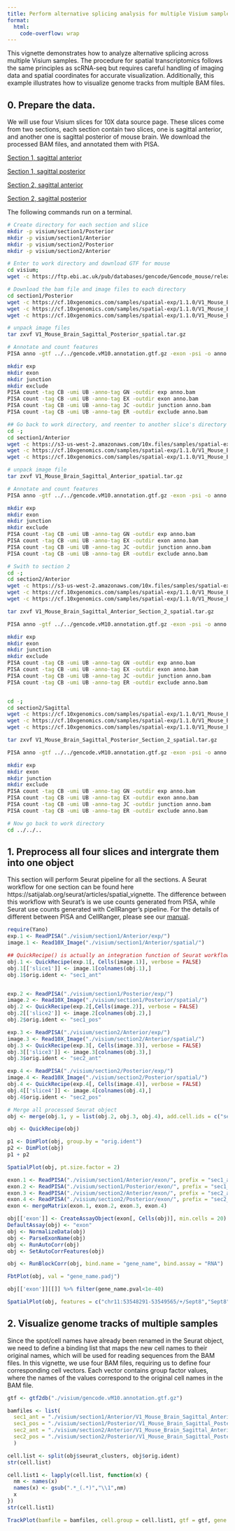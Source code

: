 ```yaml
---
title: Perform alternative splicing analysis for multiple Visium samples
format:
  html:
    code-overflow: wrap
---
```


This vignette demonstrates how to analyze alternative splicing across multiple Visium samples. The procedure for spatial transcriptomics follows the same principles as scRNA-seq but requires careful handling of imaging data and spatial coordinates for accurate visualization. Additionally, this example illustrates how to visualize genome tracks from multiple BAM files.

## 0. Prepare the data.
We will use four Visium slices for 10X data source page. These slices come from two sections, each section contain two slices, one is sagittal anterior, and another one is sagittal posterior of mouse brain. We download the processed BAM files, and annotated them with PISA.

[Section 1, sagittal anterior](https://www.10xgenomics.com/datasets/mouse-brain-serial-section-1-sagittal-anterior-1-standard-1-1-0)

[Section 1, sagittal posterior](https://www.10xgenomics.com/datasets/mouse-brain-serial-section-1-sagittal-posterior-1-standard-1-1-0)

[Section 2, sagittal anterior](https://www.10xgenomics.com/datasets/mouse-brain-serial-section-2-sagittal-anterior-1-standard-1-1-0)

[Section 2, sagittal posterior](https://www.10xgenomics.com/datasets/mouse-brain-serial-section-2-sagittal-posterior-1-standard-1-1-0)


The following commands run on a terminal.
```bash
# Create directory for each section and slice
mkdir -p visium/section1/Posterior
mkdir -p visium/section1/Anterior
mkdir -p visium/section2/Posterior
mkdir -p visium/section2/Anterior

# Enter to work directory and download GTF for mouse
cd visium;
wget -c https://ftp.ebi.ac.uk/pub/databases/gencode/Gencode_mouse/release_M10/gencode.vM10.annotation.gtf.gz

# Download the bam file and image files to each directory
cd section1/Posterior
wget -c https://cf.10xgenomics.com/samples/spatial-exp/1.1.0/V1_Mouse_Brain_Sagittal_Posterior/V1_Mouse_Brain_Sagittal_Posterior_possorted_genome_bam.bam
wget -c https://cf.10xgenomics.com/samples/spatial-exp/1.1.0/V1_Mouse_Brain_Sagittal_Posterior/V1_Mouse_Brain_Sagittal_Posterior_possorted_genome_bam.bam.bai
wget -c https://cf.10xgenomics.com/samples/spatial-exp/1.1.0/V1_Mouse_Brain_Sagittal_Posterior/V1_Mouse_Brain_Sagittal_Posterior_spatial.tar.gz

# unpack image files
tar zxvf V1_Mouse_Brain_Sagittal_Posterior_spatial.tar.gz

# Annotate and count features
PISA anno -gtf ../../gencode.vM10.annotation.gtf.gz -exon -psi -o anno.bam -t 7 V1_Mouse_Brain_Sagittal_Posterior_possorted_genome_bam.bam

mkdir exp
mkdir exon
mkdir junction
mkdir exclude
PISA count -tag CB -umi UB -anno-tag GN -outdir exp anno.bam
PISA count -tag CB -umi UB -anno-tag EX -outdir exon anno.bam
PISA count -tag CB -umi UB -anno-tag JC -outdir junction anno.bam
PISA count -tag CB -umi UB -anno-tag ER -outdir exclude anno.bam

## Go back to work directory, and reenter to another slice's directory
cd -; 
cd section1/Anterior
wget -c https://s3-us-west-2.amazonaws.com/10x.files/samples/spatial-exp/1.1.0/V1_Mouse_Brain_Sagittal_Anterior/V1_Mouse_Brain_Sagittal_Anterior_possorted_genome_bam.bam
wget -c https://cf.10xgenomics.com/samples/spatial-exp/1.1.0/V1_Mouse_Brain_Sagittal_Anterior/V1_Mouse_Brain_Sagittal_Anterior_possorted_genome_bam.bam.bai
wget -c https://cf.10xgenomics.com/samples/spatial-exp/1.1.0/V1_Mouse_Brain_Sagittal_Anterior/V1_Mouse_Brain_Sagittal_Anterior_spatial.tar.gz

# unpack image file
tar zxvf V1_Mouse_Brain_Sagittal_Anterior_spatial.tar.gz

# Annotate and count features
PISA anno -gtf ../../gencode.vM10.annotation.gtf.gz -exon -psi -o anno.bam -t 7 V1_Mouse_Brain_Sagittal_Anterior_possorted_genome_bam.bam

mkdir exp
mkdir exon
mkdir junction
mkdir exclude
PISA count -tag CB -umi UB -anno-tag GN -outdir exp anno.bam
PISA count -tag CB -umi UB -anno-tag EX -outdir exon anno.bam
PISA count -tag CB -umi UB -anno-tag JC -outdir junction anno.bam
PISA count -tag CB -umi UB -anno-tag ER -outdir exclude anno.bam

# Swith to section 2 
cd -;
cd section2/Anterior
wget -c https://s3-us-west-2.amazonaws.com/10x.files/samples/spatial-exp/1.1.0/V1_Mouse_Brain_Sagittal_Anterior_Section_2/V1_Mouse_Brain_Sagittal_Anterior_Section_2_possorted_genome_bam.bam
wget -c https://cf.10xgenomics.com/samples/spatial-exp/1.1.0/V1_Mouse_Brain_Sagittal_Anterior_Section_2/V1_Mouse_Brain_Sagittal_Anterior_Section_2_possorted_genome_bam.bam.bai
wget -c https://cf.10xgenomics.com/samples/spatial-exp/1.1.0/V1_Mouse_Brain_Sagittal_Anterior_Section_2/V1_Mouse_Brain_Sagittal_Anterior_Section_2_spatial.tar.gz

tar zxvf V1_Mouse_Brain_Sagittal_Anterior_Section_2_spatial.tar.gz

PISA anno -gtf ../../gencode.vM10.annotation.gtf.gz -exon -psi -o anno.bam -t 7 V1_Mouse_Brain_Sagittal_Anterior_Section_2_possorted_genome_bam.bam

mkdir exp
mkdir exon
mkdir junction
mkdir exclude
PISA count -tag CB -umi UB -anno-tag GN -outdir exp anno.bam
PISA count -tag CB -umi UB -anno-tag EX -outdir exon anno.bam
PISA count -tag CB -umi UB -anno-tag JC -outdir junction anno.bam
PISA count -tag CB -umi UB -anno-tag ER -outdir exclude anno.bam


cd -;
cd section2/Sagittal
wget -c https://cf.10xgenomics.com/samples/spatial-exp/1.1.0/V1_Mouse_Brain_Sagittal_Posterior_Section_2/V1_Mouse_Brain_Sagittal_Posterior_Section_2_possorted_genome_bam.bam
wget -c https://cf.10xgenomics.com/samples/spatial-exp/1.1.0/V1_Mouse_Brain_Sagittal_Posterior_Section_2/V1_Mouse_Brain_Sagittal_Posterior_Section_2_possorted_genome_bam.bam.bai
wget -c https://cf.10xgenomics.com/samples/spatial-exp/1.1.0/V1_Mouse_Brain_Sagittal_Posterior_Section_2/V1_Mouse_Brain_Sagittal_Posterior_Section_2_spatial.tar.gz

tar zxvf V1_Mouse_Brain_Sagittal_Posterior_Section_2_spatial.tar.gz

PISA anno -gtf ../../gencode.vM10.annotation.gtf.gz -exon -psi -o anno.bam -t 7 V1_Mouse_Brain_Sagittal_Posterior_Section_2_possorted_genome_bam.bam

mkdir exp
mkdir exon
mkdir junction
mkdir exclude
PISA count -tag CB -umi UB -anno-tag GN -outdir exp anno.bam
PISA count -tag CB -umi UB -anno-tag EX -outdir exon anno.bam
PISA count -tag CB -umi UB -anno-tag JC -outdir junction anno.bam
PISA count -tag CB -umi UB -anno-tag ER -outdir exclude anno.bam

# Now go back to work directory
cd ../../..

```

## 1. Preprocess all four slices and intergrate them into one object

This section will perform Seurat pipeline for all the sections. A Seurat workflow for one section can be found here https://satijalab.org/seurat/articles/spatial_vignette. The difference between this workflow with Seurat's is we use counts generated from PISA, while Seurat use counts generated with CellRanger's pipeline. For the details of different between PISA and CellRanger, please see our [manual](https://shiquan.github.io/PISA.html#difference-in-alignment-annotation-between-pisa-and-cellranger).

```r
require(Yano)
exp.1 <- ReadPISA("./visium/section1/Anterior/exp/")
image.1 <- Read10X_Image("./visium/section1/Anterior/spatial/")

## QuickRecipe() is actually an integration function of Seurat workflow
obj.1 <- QuickRecipe(exp.1[, Cells(image.1)], verbose = FALSE)
obj.1[['slice1']] <- image.1[colnames(obj.1),]
obj.1$orig.ident <- "sec1_ant"


exp.2 <- ReadPISA("./visium/section1/Posterior/exp/")
image.2 <- Read10X_Image("./visium/section1/Posterior/spatial/")
obj.2 <- QuickRecipe(exp.2[,Cells(image.2)], verbose = FALSE)
obj.2[['slice2']] <- image.2[colnames(obj.2),]
obj.2$orig.ident <- "sec1_pos"

exp.3 <- ReadPISA("./visium/section2/Anterior/exp/")
image.3 <- Read10X_Image("./visium/section2/Anterior/spatial/")
obj.3 <- QuickRecipe(exp.3[, Cells(image.3)], verbose = FALSE)
obj.3[['slice3']] <- image.3[colnames(obj.3),]
obj.3$orig.ident <- "sec2_ant"

exp.4 <- ReadPISA("./visium/section2/Posterior/exp/")
image.4 <- Read10X_Image("./visium/section2/Posterior/spatial/")
obj.4 <- QuickRecipe(exp.4[, Cells(image.4)], verbose = FALSE)
obj.4[['slice4']] <- image.4[colnames(obj.4),]
obj.4$orig.ident <- "sec2_pos"

# Merge all processed Seurat object
obj <- merge(obj.1, y = list(obj.2, obj.3, obj.4), add.cell.ids = c("sec1_ant", "sec1_pos", "sec2_ant", "sec2_pos"))

obj <- QuickRecipe(obj)

p1 <- DimPlot(obj, group.by = "orig.ident")
p2 <- DimPlot(obj)
p1 + p2

SpatialPlot(obj, pt.size.factor = 2) 

exon.1 <- ReadPISA("./visium/section1/Anterior/exon/", prefix = "sec1_ant_", cells = Cells(obj))
exon.2 <- ReadPISA("./visium/section1/Posterior/exon/", prefix = "sec1_pos_", cells = Cells(obj))
exon.3 <- ReadPISA("./visium/section2/Anterior/exon/", prefix = "sec2_ant_", cells = Cells(obj))
exon.4 <- ReadPISA("./visium/section2/Posterior/exon/", prefix = "sec2_pos_", cells = Cells(obj))
exon <- mergeMatrix(exon.1, exon.2, exon.3, exon.4)

obj[['exon']] <- CreateAssayObject(exon[, Cells(obj)], min.cells = 20)
DefaultAssay(obj) <- "exon"
obj <- NormalizeData(obj)
obj <- ParseExonName(obj)
obj <- RunAutoCorr(obj)
obj <- SetAutoCorrFeatures(obj)

obj <- RunBlockCorr(obj, bind.name = "gene_name", bind.assay = "RNA")

FbtPlot(obj, val = "gene_name.padj")

obj[['exon']][[]] %>% filter(gene_name.pval<1e-40)
```
```r
SpatialPlot(obj, features = c("chr11:53548291-53549565/+/Sept8","Sept8"), pt.size.factor = 2)
```

## 2. Visualize genome tracks of multiple samples

Since the spot/cell names have already been renamed in the Seurat object, we need to define a binding list that maps the new cell names to their original names, which will be used for reading sequences from the BAM files. In this vignette, we use four BAM files, requiring us to define four corresponding cell vectors. Each vector contains group factor values, where the names of the values correspond to the original cell names in the BAM file.

```r
gtf <- gtf2db("./visium/gencode.vM10.annotation.gtf.gz")

bamfiles <- list(
  sec1_ant = "./visium/section1/Anterior/V1_Mouse_Brain_Sagittal_Anterior_possorted_genome_bam.bam",
  sec1_pos = "./visium/section1/Posterior/V1_Mouse_Brain_Sagittal_Posterior_possorted_genome_bam.bam",
  sec2_ant = "./visium/section2/Anterior/V1_Mouse_Brain_Sagittal_Anterior_Section_2_possorted_genome_bam.bam",
  sec2_pos = "./visium/section2/Posterior/V1_Mouse_Brain_Sagittal_Posterior_Section_2_possorted_genome_bam.bam"
  )

cell.list <- split(obj$seurat_clusters, obj$orig.ident)
str(cell.list)

cell.list1 <- lapply(cell.list, function(x) {
  nm <- names(x)
  names(x) <- gsub(".*_(.*)","\\1",nm)
  x
})
str(cell.list1)

TrackPlot(bamfile = bamfiles, cell.group = cell.list1, gtf = gtf, gene = "Sept8", highlights = c(53548291,53549565), junc=TRUE)
```


